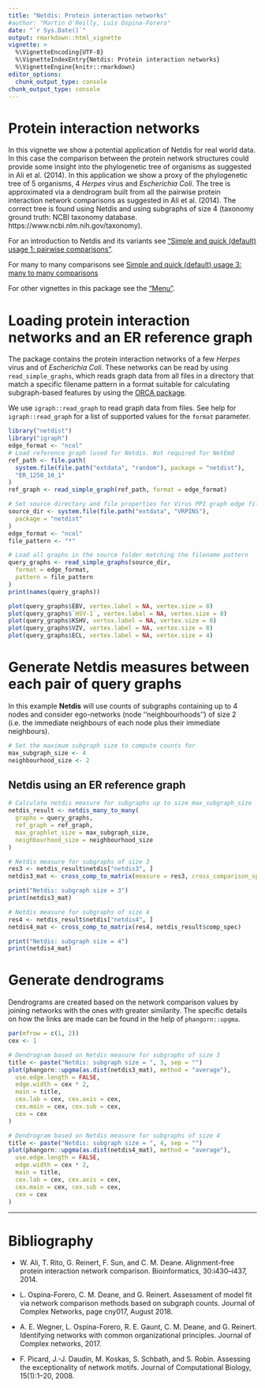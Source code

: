 ```yaml
---
title: "Netdis: Protein interaction networks"
#author: "Martin O'Reilly, Luis Ospina-Forero"
date: "`r Sys.Date()`"
output: rmarkdown::html_vignette
vignette: >
  %\VignetteEncoding{UTF-8}
  %\VignetteIndexEntry{Netdis: Protein interaction networks}
  %\VignetteEngine{knitr::rmarkdown}
editor_options: 
  chunk_output_type: console
chunk_output_type: console
---
```


# Protein interaction networks

In this vignette we show a potential application of Netdis for real world data. In this case the comparison between the protein network structures could provide some insight into the phylogenetic tree of organisms as suggested in Ali et al. (2014). In this application we show a proxy of the phylogenetic tree of 5 organisms, 4 _Herpes_ virus and  _Escherichia Coli_. The tree is approximated via a dendrogram built from all the pairwise protein interaction network comparisons as suggested in Ali et al. (2014). The correct tree is found using Netdis and using subgraphs of size 4 (taxonomy ground truth: NCBI taxonomy database. https://www.ncbi.nlm.nih.gov/taxonomy).

For an introduction to Netdis and its variants see ["Simple and quick (default) usage 1: pairwise comparisons"](default_pairwise_usage.html). 

For many to many comparisons see [Simple and quick (default) usage 3: many to many comparisons](ManyToMany.html)

For other vignettes in this package see the ["Menu"](V-Menu.html). 

# Loading protein interaction networks and an ER reference graph

The package contains the protein interaction networks of a few _Herpes_ virus and of _Escherichia Coli_. These networks can be read by using `read_simple_graphs`, which reads graph data from all files in a directory that match a specific filename pattern in a format suitable for calculating subgraph-based features by using the
[ORCA package](https://CRAN.R-project.org/package=orca).

We use `igraph::read_graph` to read graph data from files. See help for `igraph::read_graph` for a list of 
supported values for the `format` parameter.

```r
library("netdist")
library("igraph")
edge_format <- "ncol"
# Load reference graph (used for Netdis. Not required for NetEmd
ref_path <- file.path(
  system.file(file.path("extdata", "random"), package = "netdist"),
  "ER_1250_10_1"
)
ref_graph <- read_simple_graph(ref_path, format = edge_format)

# Set source directory and file properties for Virus PPI graph edge files
source_dir <- system.file(file.path("extdata", "VRPINS"),
  package = "netdist"
)
edge_format <- "ncol"
file_pattern <- "*"

# Load all graphs in the source folder matching the filename pattern
query_graphs <- read_simple_graphs(source_dir,
  format = edge_format,
  pattern = file_pattern
)
print(names(query_graphs))
```

```r
plot(query_graphs$EBV, vertex.label = NA, vertex.size = 8)
plot(query_graphs$`HSV-1`, vertex.label = NA, vertex.size = 8)
plot(query_graphs$KSHV, vertex.label = NA, vertex.size = 8)
plot(query_graphs$VZV, vertex.label = NA, vertex.size = 8)
plot(query_graphs$ECL, vertex.label = NA, vertex.size = 4)
```

# Generate Netdis measures between each pair of query graphs

In this example **Netdis** will use counts of subgraphs containing up to 4 nodes and 
consider ego-networks (node ''neighbourhoods'') of size 2 (i.e. the immediate neighbours of 
each node plus their immediate neighbours). 
```r
# Set the maximum subgraph size to compute counts for
max_subgraph_size <- 4
neighbourhood_size <- 2
```

## Netdis using an ER reference graph
```r
# Calculate netdis measure for subgraphs up to size max_subgraph_size
netdis_result <- netdis_many_to_many(
  graphs = query_graphs,
  ref_graph = ref_graph,
  max_graphlet_size = max_subgraph_size,
  neighbourhood_size = neighbourhood_size
)

# Netdis measure for subgraphs of size 3
res3 <- netdis_result$netdis["netdis3", ]
netdis3_mat <- cross_comp_to_matrix(measure = res3, cross_comparison_spec = netdis_result$comp_spec)

print("Netdis: subgraph size = 3")
print(netdis3_mat)

# Netdis measure for subgraphs of size 4
res4 <- netdis_result$netdis["netdis4", ]
netdis4_mat <- cross_comp_to_matrix(res4, netdis_result$comp_spec)

print("Netdis: subgraph size = 4")
print(netdis4_mat)
```


# Generate dendrograms
Dendrograms are created based on the network comparison values by joining networks with the ones with greater similarity. The specific details on how the links are made can be found in the help of `phangorn::upgma`.

```r
par(mfrow = c(1, 2))
cex <- 1

# Dendrogram based on Netdis measure for subgraphs of size 3
title <- paste("Netdis: subgraph size = ", 3, sep = "")
plot(phangorn::upgma(as.dist(netdis3_mat), method = "average"),
  use.edge.length = FALSE,
  edge.width = cex * 2,
  main = title,
  cex.lab = cex, cex.axis = cex,
  cex.main = cex, cex.sub = cex,
  cex = cex
)

# Dendrogram based on Netdis measure for subgraphs of size 4
title <- paste("Netdis: subgraph size = ", 4, sep = "")
plot(phangorn::upgma(as.dist(netdis4_mat), method = "average"),
  use.edge.length = FALSE,
  edge.width = cex * 2,
  main = title,
  cex.lab = cex, cex.axis = cex,
  cex.main = cex, cex.sub = cex,
  cex = cex
)
```

<!-- comment 
# Application using NetEmd
```r
netemdlist <- netemd_many_to_many(graphs = query_graphs, smoothing_window_width = 0, mc.cores = 1)
netemd_mat <- cross_comp_to_matrix(measure = netemdlist$netemds, cross_comparison_spec = netemdlist$comp_spec)

netemdlist_smooth <- netemd_many_to_many(graphs = query_graphs, smoothing_window_width = 1, mc.cores = 1)
netemd_mat_smooth <- cross_comp_to_matrix(measure = netemdlist_smooth$netemds, cross_comparison_spec = netemdlist_smooth$comp_spec)

par(mfrow = c(1, 2))
cex <- 1

graphNetEMDdists_smooth <- as.dist(netemd_mat_smooth)
plot(phangorn::upgma(as.dist(graphNetEMDdists_smooth), method = "average"),
  use.edge.length = FALSE,
  edge.width = cex * 2,
  main = "NetEmd: with smoothing",
  cex.lab = cex, cex.axis = cex,
  cex.main = cex, cex.sub = cex,
  cex = cex
)


graphNetEMDdists <- as.dist(netemd_mat)
plot(phangorn::upgma(as.dist(graphNetEMDdists), method = "average"),
  use.edge.length = FALSE,
  edge.width = cex * 2,
  main = "NetEmd: without smoothing",
  cex.lab = cex, cex.axis = cex,
  cex.main = cex, cex.sub = cex,
  cex = cex
)
```
-->

--------------------


# Bibliography

* W. Ali, T. Rito, G. Reinert, F. Sun, and C. M. Deane. Alignment-free protein interaction network comparison. Bioinformatics, 30:i430–i437, 2014.

* L. Ospina-Forero, C. M. Deane, and G. Reinert. Assessment of model fit via network comparison methods based on subgraph counts. Journal of Complex Networks, page cny017, August 2018.

* A. E. Wegner, L. Ospina-Forero, R. E. Gaunt, C. M. Deane, and G. Reinert. Identifying networks with common organizational principles. Journal of Complex networks, 2017.

* F. Picard, J.-J. Daudin, M. Koskas, S. Schbath, and S. Robin. Assessing the exceptionality of network motifs. Journal of Computational Biology, 15(1):1–20, 2008.







